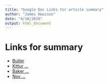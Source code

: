 ```yaml
---
title: "Google Doc Links for article summary"
author: "James Howison"
date: "4/10/2018"
output: html_document
---
```


# Links for summary

- [Butler](https://docs.google.com/document/d/1Q1hsVyzeI8Qi_e0A7t5CA6IxEU0o0IZtWB7q2n4xuaw/edit?usp=sharing)
- [Kittur ...](https://docs.google.com/document/d/1LnTAp6Ze-iM0sflA7JL7nOuLmVjzqZQtXPXS4XBNY14/edit?usp=sharing)
- [Baker ...](https://docs.google.com/document/d/1nNBpQ9OVSn5Y8OUqeVvcz4Sfmwci_R7Et_lvo6SVS8s/edit)
- [Nov ...](https://docs.google.com/document/d/1VZo37A9YKGMZjYDuth4S-8l8zGWby6SrT151U_PATbQ/edit?usp=sharing)
